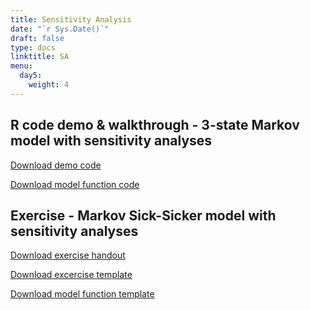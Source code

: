 ---
title: Sensitivity Analysis
date: "`r Sys.Date()`"
draft: false
type: docs
linktitle: SA
menu:
  day5:
    weight: 4
---

## R code demo & walkthrough - 3-state Markov model with sensitivity analyses    

[Download demo code](../../../Course_Modularization/Sensitivity analysis/Markov 3-state SA/Markov_3state_SA.Rmd)

[Download model function code](../../../Course_Modularization/Sensitivity analysis/Markov 3-state SA/Functions_markov_3state.R)

## Exercise - Markov Sick-Sicker model with sensitivity analyses

[Download exercise handout](../../../Course_Modularization/Sensitivity analysis/Markov Sick-Sicker SA/exercise worksheets/markov_sick-sicker_SA_exercise.html)

[Download excercise template](../../../Course_Modularization/Sensitivity analysis/Markov Sick-Sicker SA/templates/markov_sick-sicker_SA_template.Rmd)

[Download model function template](../../../Course_Modularization/Sensitivity analysis/Markov Sick-Sicker SA/functions/Functions_markov_sick-sicker.R)

<!-- [Download excercise solutions](../../../Course_Modularization/Sensitivity analysis/Markov Sick-Sicker SA/solutions/markov_sick-sicker_SA_solutions.Rmd) -->

<!-- [Download model function solution code](../../../Course_Modularization/Sensitivity analysis/Markov Sick-Sicker SA/solutions/Functions_markov_sick-sicker_sol.R) -->
